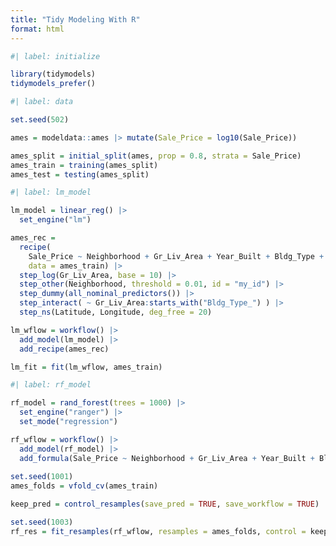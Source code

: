 ```yaml
---
title: "Tidy Modeling With R"
format: html
---
```


```r
#| label: initialize

library(tidymodels)
tidymodels_prefer()
```

```r
#| label: data

set.seed(502)

ames = modeldata::ames |> mutate(Sale_Price = log10(Sale_Price))

ames_split = initial_split(ames, prop = 0.8, strata = Sale_Price)
ames_train = training(ames_split)
ames_test = testing(ames_split)
```

```r
#| label: lm_model

lm_model = linear_reg() |> 
  set_engine("lm")

ames_rec = 
  recipe(
    Sale_Price ~ Neighborhood + Gr_Liv_Area + Year_Built + Bldg_Type + Latitude + Longitude, 
    data = ames_train) |> 
  step_log(Gr_Liv_Area, base = 10) |> 
  step_other(Neighborhood, threshold = 0.01, id = "my_id") |> 
  step_dummy(all_nominal_predictors()) |> 
  step_interact( ~ Gr_Liv_Area:starts_with("Bldg_Type_") ) |> 
  step_ns(Latitude, Longitude, deg_free = 20)

lm_wflow = workflow() |> 
  add_model(lm_model) |> 
  add_recipe(ames_rec)

lm_fit = fit(lm_wflow, ames_train)
```

```r
#| label: rf_model

rf_model = rand_forest(trees = 1000) |> 
  set_engine("ranger") |> 
  set_mode("regression")

rf_wflow = workflow() |> 
  add_model(rf_model) |> 
  add_formula(Sale_Price ~ Neighborhood + Gr_Liv_Area + Year_Built + Bldg_Type + Latitude + Longitude)
  
set.seed(1001)
ames_folds = vfold_cv(ames_train)

keep_pred = control_resamples(save_pred = TRUE, save_workflow = TRUE)

set.seed(1003)
rf_res = fit_resamples(rf_wflow, resamples = ames_folds, control = keep_pred)
```
